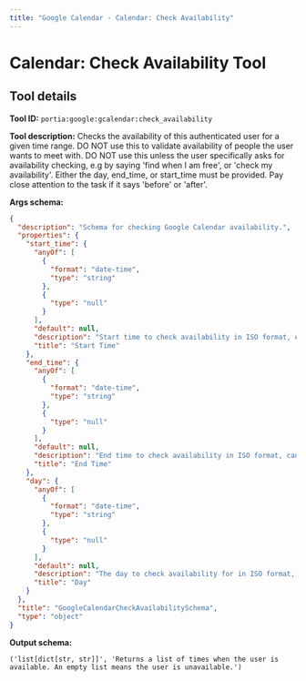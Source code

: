 ```yaml
---
title: "Google Calendar - Calendar: Check Availability"
---
```

<!-- WARNING: This file is auto-generated by generate_tool_docs.py. Do not edit manually. -->


# Calendar: Check Availability Tool

<Intro />

## Tool details
**Tool ID:** `portia:google:gcalendar:check_availability`

**Tool description:** Checks the availability of this authenticated user for a given time range. DO NOT use this to validate availability of people the user wants to meet with. DO NOT use this unless the user specifically asks for availability checking, e.g by saying 'find when I am free', or 'check my availability'. Either the day, end_time, or start_time must be provided. Pay close attention to the task if it says 'before' or 'after'.

**Args schema:**
```json
{
  "description": "Schema for checking Google Calendar availability.",
  "properties": {
    "start_time": {
      "anyOf": [
        {
          "format": "date-time",
          "type": "string"
        },
        {
          "type": "null"
        }
      ],
      "default": null,
      "description": "Start time to check availability in ISO format, e.g 2024-09-20T20:00:00. Do not include the timezone in this field.",
      "title": "Start Time"
    },
    "end_time": {
      "anyOf": [
        {
          "format": "date-time",
          "type": "string"
        },
        {
          "type": "null"
        }
      ],
      "default": null,
      "description": "End time to check availability in ISO format, can be omitted e.g 2024-09-20T20:00:00. Do not include the timezone in this field.",
      "title": "End Time"
    },
    "day": {
      "anyOf": [
        {
          "format": "date-time",
          "type": "string"
        },
        {
          "type": "null"
        }
      ],
      "default": null,
      "description": "The day to check availability for in ISO format, e.g 2024-09-20.",
      "title": "Day"
    }
  },
  "title": "GoogleCalendarCheckAvailabilitySchema",
  "type": "object"
}
```

**Output schema:**
```
('list[dict[str, str]]', 'Returns a list of times when the user is available. An empty list means the user is unavailable.')
```
